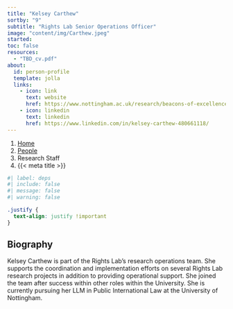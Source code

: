 ```yaml
---
title: "Kelsey Carthew"
sortby: "9"
subtitle: "Rights Lab Senior Operations Officer"
image: "content/img/Carthew.jpeg"
started:
toc: false
resources: 
  - "TBD_cv.pdf"
about:
  id: person-profile
  template: jolla
  links:
    - icon: link
      text: website
      href: https://www.nottingham.ac.uk/research/beacons-of-excellence/rights-lab/our-team/kelsey-carthew/index.aspx
    - icon: linkedin
      text: linkedin
      href: https://www.linkedin.com/in/kelsey-carthew-480661118/
---
```


```{=html}
<nav aria-label="breadcrumb">
  <ol class="breadcrumb">
    <li class="breadcrumb-item"><a href="../../index.html">Home</a></li>
    <li class="breadcrumb-item"><a href="../../people.html">People</a></li>
    <li class="breadcrumb-item active">Research Staff</li>
    <li class="breadcrumb-item active" aria-current="page">{{< meta title >}}</li>
  </ol>
</nav>
```

:::{#person-profile}
:::

```r
#| label: deps
#| include: false
#| message: false
#| warning: false

```

```css
.justify {
  text-align: justify !important
}
```

::: {.justify}

## Biography

Kelsey Carthew is part of the Rights Lab’s research operations team. She supports the coordination and implementation efforts on several Rights Lab research projects in addition to providing operational support. She joined the team after success within other roles within the University. She is currently pursuing her LLM in Public International Law at the University of Nottingham.

:::

